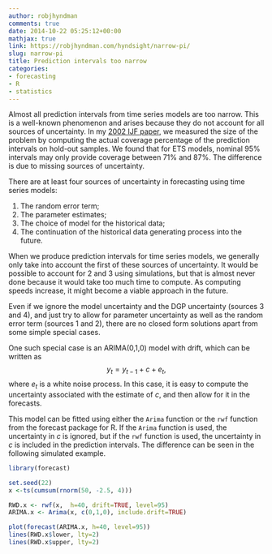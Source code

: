```yaml
---
author: robjhyndman
comments: true
date: 2014-10-22 05:25:12+00:00
mathjax: true
link: https://robjhyndman.com/hyndsight/narrow-pi/
slug: narrow-pi
title: Prediction intervals too narrow
categories:
- forecasting
- R
- statistics
---
```


Almost all prediction intervals from time series models are too narrow. This is a well-known phenomenon and arises because they do not account for all sources of uncertainty. In my [2002 IJF paper](/publications/hksg/), we measured the size of the problem by computing the actual coverage percentage of the prediction intervals on hold-out samples. We found that for ETS models, nominal 95% intervals may only provide coverage between 71% and 87%. The difference is due to missing sources of uncertainty.

There are at least four sources of uncertainty in forecasting using time series models:

  1. The random error term;
  2. The parameter estimates;
  3. The choice of model for the historical data;
  4. The continuation of the historical data generating process into the future.

<!-- more -->

When we produce prediction intervals for time series models, we generally only take into account the first of these sources of uncertainty. It would be possible to account for 2 and 3 using simulations, but that is almost never done because it would take too much time to compute. As computing speeds increase, it might become a viable approach in the future.

Even if we ignore the model uncertainty and the DGP uncertainty (sources 3 and 4), and just try to allow for parameter uncertainty as well as the random error term (sources 1 and 2), there are no closed form solutions apart from some simple special cases.

One such special case is an ARIMA(0,1,0) model with drift, which can be written as
$$
y_t = y_{t-1} + c + e_t,
$$
where $e_t$ is a white noise process. In this case, it is easy to compute the uncertainty associated with the estimate of $c$, and then allow for it in the forecasts.

This model can be fitted using either the `Arima` function or the `rwf` function from the forecast package for R. If the `Arima` function is used, the uncertainty in $c$ is ignored, but if the `rwf` function is used, the uncertainty in $c$ is included in the prediction intervals. The difference can be seen in the following simulated example.


```r
library(forecast)

set.seed(22)
x <-ts(cumsum(rnorm(50, -2.5, 4)))

RWD.x <- rwf(x,  h=40, drift=TRUE, level=95)
ARIMA.x <- Arima(x, c(0,1,0), include.drift=TRUE)

plot(forecast(ARIMA.x, h=40, level=95))
lines(RWD.x$lower, lty=2)
lines(RWD.x$upper, lty=2)
```
